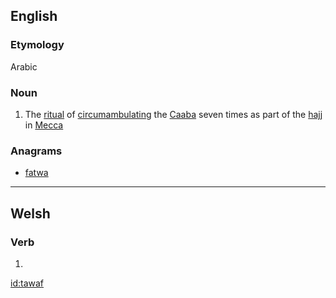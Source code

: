 ==English==

===Etymology===
Arabic

===Noun===
{{wikipedia}}
{{en-noun}}

# {{context|Islam}} The [[ritual]] of [[circumambulate|circumambulating]] the [[Caaba]] seven times as part of the [[hajj]] in [[Mecca]]

===Anagrams===
* [[fatwa#English|fatwa]]

----
==Welsh==

===Verb===
{{head|cy|verb form}}

# {{conjugation of|tewi||1|s|present/future|lang=cy}}

[[id:tawaf]]